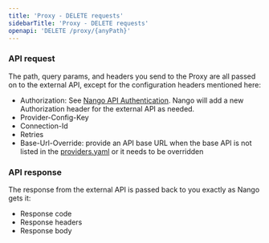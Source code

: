```yaml
---
title: 'Proxy - DELETE requests'
sidebarTitle: 'Proxy - DELETE requests'
openapi: 'DELETE /proxy/{anyPath}'
---
```


### API request

The path, query params, and headers you send to the Proxy are all passed on to the external API, except for the configuration headers mentioned here:
* Authorization: See [Nango API Authentication](/reference/api/authentication). Nango will add a new Authorization header for the external API as needed.
* Provider-Config-Key
* Connection-Id
* Retries
* Base-Url-Override: provide an API base URL when the base API is not listed in the [providers.yaml](https://nango.dev/providers.yaml) or it needs to be overridden

### API response

The response from the external API is passed back to you exactly as Nango gets it:
* Response code
* Response headers
* Response body
